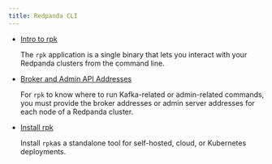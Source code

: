 ```yaml
---
title: Redpanda CLI
---
```


<head>
    <meta name="title" content="Redpanda CLI | Redpanda Docs"/>
    <meta name="description" content="Redpanda CLI (rpk)"/>
    <link rel="canonical" href="https://docs.redpanda.com/docs/get-started/rpk" />
</head>

- [Intro to rpk](../intro-to-rpk)

    The `rpk` application is a single binary that lets you interact with your Redpanda clusters from the command line. 

- [Broker and Admin API Addresses](../broker-admin)

    For `rpk` to know where to run Kafka-related or admin-related commands, you must provide the broker addresses or admin server addresses for each node of a Redpanda cluster. 

- [Install rpk](../rpk-install.mdx)

    Install `rpk`as a standalone tool for self-hosted, cloud, or Kubernetes deployments.